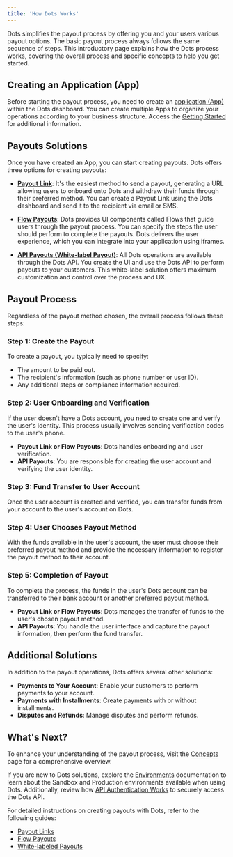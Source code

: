```yaml
---
title: 'How Dots Works'
---
```


Dots simplifies the payout process by offering you and your users various payout options. The basic payout process always follows the same sequence of steps. This introductory page explains how the Dots process works, covering the overall process and specific concepts to help you get started.

## Creating an Application (App)

Before starting the payout process, you need to create an [application (App)](/overview/concepts#applications-apps) within the Dots dashboard. You can create multiple Apps to organize your operations according to your business structure. Access the [Getting Started](/guides/getting-started) for additional information.

## Payouts Solutions

Once you have created an App, you can start creating payouts. Dots offers three options for creating payouts:

- **[Payout Link](/guides/payout-links)**: It's the easiest method to send a payout, generating a URL allowing users to onboard onto Dots and withdraw their funds through their preferred method. You can create a Payout Link using the Dots dashboard and send it to the recipient via email or SMS.

- **[Flow Payouts](/guides/flow-payouts)**: Dots provides UI components called Flows that guide users through the payout process. You can specify the steps the user should perform to complete the payouts. Dots delivers the user experience, which you can integrate into your application using iframes.

- **[API Payouts (White-label Payout)](/guides/white-labeled-payouts)**: All Dots operations are available through the Dots API. You create the UI and use the Dots API to perform payouts to your customers. This white-label solution offers maximum customization and control over the process and UX.

## Payout Process

Regardless of the payout method chosen, the overall process follows these steps:

### Step 1: Create the Payout

To create a payout, you typically need to specify:
- The amount to be paid out.
- The recipient's information (such as phone number or user ID).
- Any additional steps or compliance information required.

### Step 2: User Onboarding and Verification

If the user doesn't have a Dots account, you need to create one and verify the user's identity. This process usually involves sending verification codes to the user's phone.

- **Payout Link or Flow Payouts**: Dots handles onboarding and user verification.
- **API Payouts**: You are responsible for creating the user account and verifying the user identity.

### Step 3: Fund Transfer to User Account

Once the user account is created and verified, you can transfer funds from your account to the user's account on Dots.

### Step 4: User Chooses Payout Method

With the funds available in the user's account, the user must choose their preferred payout method and provide the necessary information to register the payout method to their account.

### Step 5: Completion of Payout

To complete the process, the funds in the user's Dots account can be transferred to their bank account or another preferred payout method.

- **Payout Link or Flow Payouts**: Dots manages the transfer of funds to the user's chosen payout method.
- **API Payouts**: You handle the user interface and capture the payout information, then perform the fund transfer.

## Additional Solutions

In addition to the payout operations, Dots offers several other solutions:

- **Payments to Your Account**: Enable your customers to perform payments to your account.
- **Payments with Installments**: Create payments with or without installments.
- **Disputes and Refunds**: Manage disputes and perform refunds.

## What's Next?

To enhance your understanding of the payout process, visit the [Concepts](/overview/concepts) page for a comprehensive overview.

If you are new to Dots solutions, explore the [Environments](/overview/environments) documentation to learn about the Sandbox and Production environments available when using Dots. Additionally, review how [API Authentication Works](/overview/authentication) to securely access the Dots API.

For detailed instructions on creating payouts with Dots, refer to the following guides:

- [Payout Links](/guides/payout-links)
- [Flow Payouts](/guides/flow-payouts)
- [White-labeled Payouts](/guides/white-labeled-payouts)